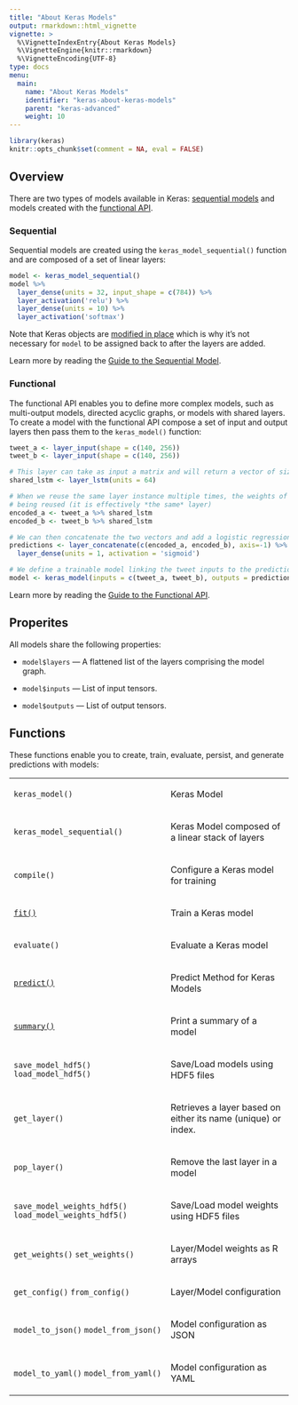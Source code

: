 ```yaml
---
title: "About Keras Models"
output: rmarkdown::html_vignette
vignette: >
  %\VignetteIndexEntry{About Keras Models}
  %\VignetteEngine{knitr::rmarkdown}
  %\VignetteEncoding{UTF-8}
type: docs
menu:
  main:
    name: "About Keras Models"
    identifier: "keras-about-keras-models"
    parent: "keras-advanced"
    weight: 10
---
```


```r
library(keras)
knitr::opts_chunk$set(comment = NA, eval = FALSE)
```

## Overview

There are two types of models available in Keras: [sequential models](sequential_model.html) and models created with the [functional API](functional_api.html).

### Sequential

Sequential models are created using the `keras_model_sequential()` function and are composed of a set of linear layers:

```r
model <- keras_model_sequential() 
model %>% 
  layer_dense(units = 32, input_shape = c(784)) %>% 
  layer_activation('relu') %>% 
  layer_dense(units = 10) %>% 
  layer_activation('softmax')
```

Note that Keras objects are [modified in place](faq.html#why-are-keras-objects-modified-in-place) which is why it's not necessary for `model` to be assigned back to after the layers are added.

Learn more by reading the [Guide to the Sequential Model](sequential_model.html).

### Functional

The functional API enables you to define more complex models, such as multi-output models, directed acyclic graphs, or models with shared layers. To create a model with the functional API compose a set of input and output layers then pass them to the `keras_model()` function: 

```r
tweet_a <- layer_input(shape = c(140, 256))
tweet_b <- layer_input(shape = c(140, 256))

# This layer can take as input a matrix and will return a vector of size 64
shared_lstm <- layer_lstm(units = 64)

# When we reuse the same layer instance multiple times, the weights of the layer are also
# being reused (it is effectively *the same* layer)
encoded_a <- tweet_a %>% shared_lstm
encoded_b <- tweet_b %>% shared_lstm

# We can then concatenate the two vectors and add a logistic regression on top
predictions <- layer_concatenate(c(encoded_a, encoded_b), axis=-1) %>% 
  layer_dense(units = 1, activation = 'sigmoid')

# We define a trainable model linking the tweet inputs to the predictions
model <- keras_model(inputs = c(tweet_a, tweet_b), outputs = predictions)
```

Learn more by reading the [Guide to the Functional API](unctional_api.html).

## Properites

All models share the following properties:

- `model$layers` --- A flattened list of the layers comprising the model graph.

- `model$inputs` --- List of input tensors.

- `model$outputs` --- List of output tensors.


## Functions

These functions enable you to create, train, evaluate, persist, and generate predictions with models:

<table class="ref-index">

<colgroup>
<col class="alias" />
<col class="title" />
</colgroup>

<tbody>
<tr>
<!--  -->
<td>
`keras_model()`
</td>
<td><p>Keras Model</p></td>
</tr><tr>
<!--  -->
<td>
`keras_model_sequential()`
</td>
<td><p>Keras Model composed of a linear stack of layers</p></td>
</tr><tr>
<!--  -->
<td>
`compile()`
</td>
<td><p>Configure a Keras model for training</p></td>
</tr><tr>
<!--  -->
<td>
<code>[fit()](../reference/fit.Model.html)</code>
</td>
<td><p>Train a Keras model</p></td>
</tr><tr>
<!--  -->
<td>
`evaluate()`
</td>
<td><p>Evaluate a Keras model</p></td>
</tr><tr>
<!--  -->
<td>
<code>[predict()](../reference/predict.Model.html)</code>
</td>
<td><p>Predict Method for Keras Models</p></td>
</tr><tr>
<!--  -->
<td>
<code>[summary()](../reference/summary.Model.html)</code>
</td>
<td><p>Print a summary of a model</p></td>
</tr>
<tr>
<!--  -->
<td>
  `save_model_hdf5()` `load_model_hdf5()`
</td>
<td><p>Save/Load models using HDF5 files</p></td>
</tr><tr>
<!--  -->
<td>
  `get_layer()` 
</td>
<td><p>Retrieves a layer based on either its name (unique) or index.</p></td>
</tr><tr>
<!--  -->
<td>
  `pop_layer()` 
</td>
<td><p>Remove the last layer in a model</p></td>
</tr><tr>
<!--  -->
<td>
  `save_model_weights_hdf5()` `load_model_weights_hdf5()`
</td>
<td><p>Save/Load model weights using HDF5 files</p></td>
</tr><tr>
<!--  -->
<td>
  `get_weights()` `set_weights()`
</td>
<td><p>Layer/Model weights as R arrays</p></td>
</tr><tr>
<!--  -->
<td>
  `get_config()` `from_config()`
</td>
<td><p>Layer/Model configuration</p></td>
</tr><tr>
<!--  -->
<td>
  `model_to_json()` `model_from_json()`
</td>
<td><p>Model configuration as JSON</p></td>
</tr><tr>
<!--  -->
<td>
  `model_to_yaml()` `model_from_yaml()`
</td>
<td><p>Model configuration as YAML</p></td>
</tr>
</tbody>
</table>

